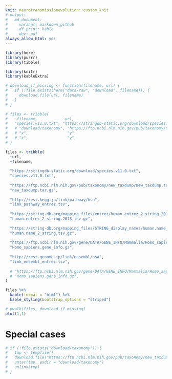 ```yaml
---
knit: neurotransmissionevolution::custom_knit
# output:
#   md_document:
#     variant: markdown_github
#     df_print: kable
#     dev: pdf
always_allow_html: yes
---
```


```r
library(here)
library(purrr)
library(tibble)

library(knitr)
library(kableExtra)

# download_if_missing <- function(filename, url) {
#   if (!file.exists(here("data-raw", "download", filename))) {
#     download.file(url, filename)
#   }
# }

# files <- tribble(
#   ~filename,           ~url,
#   "species.v11.0.txt", "https://stringdb-static.org/download/species.v11.0.txt",
#   # "download/taxonomy", "https://ftp.ncbi.nlm.nih.gov/pub/taxonomy/new_taxdump/new_taxdump.tar.gz",
#   # "x",                 "y",
#   # "x",                 "y",
# )

files <- tribble(
  ~url,
  ~filename,
  
  "https://stringdb-static.org/download/species.v11.0.txt",
  "species.v11.0.txt",
  
  "https://ftp.ncbi.nlm.nih.gov/pub/taxonomy/new_taxdump/new_taxdump.tar.gz",
  "new_taxdump.tar.gz",
  
  "http://rest.kegg.jp/link/pathway/hsa",
  "link_pathway_entrez.tsv",
  
  "https://string-db.org/mapping_files/entrez/human.entrez_2_string.2018.tsv.gz",
  "human.entrez_2_string.2018.tsv.gz",
  
  "https://string-db.org/mapping_files/STRING_display_names/human.name_2_string.tsv.gz",
  "human.name_2_string.tsv.gz",
  
  "https://ftp.ncbi.nlm.nih.gov/gene/DATA/GENE_INFO/Mammalia/Homo_sapiens.gene_info.gz",
  "Homo_sapiens.gene_info.gz",
  
  "http://rest.genome.jp/link/ensembl/hsa",
  "link_ensembl_entrez.tsv",
  
  # "https://ftp.ncbi.nlm.nih.gov/gene/DATA/GENE_INFO/Mammalia/Homo_sapiens.gene_info.gz",
  # "Homo_sapiens.gene_info.gz",
)

files %>%
  kable(format = "html") %>%
  kable_styling(bootstrap_options = "striped")
```

```r
# pwalk(files, download_if_missing)
plot(1,1)
```

# Special cases
```r
# if (!file.exists("download/taxonomy")) {
#   tmp <- tempfile()
#   download.file("https://ftp.ncbi.nlm.nih.gov/pub/taxonomy/new_taxdump/new_taxdump.tar.gz", tmp)
#   untar(tmp, exdir = "download/taxonomy")
#   unlink(tmp)
# }
```

